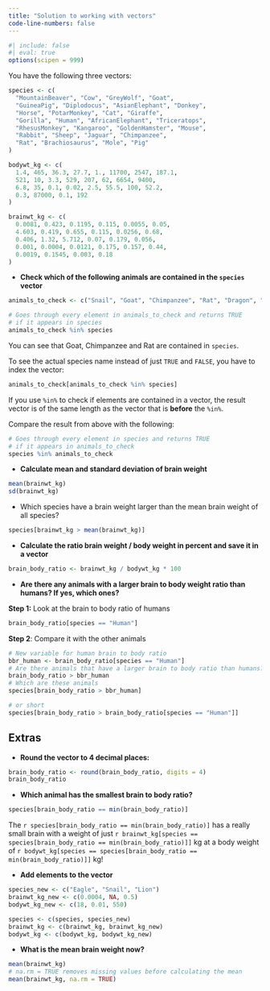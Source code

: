 ```yaml
---
title: "Solution to working with vectors"
code-line-numbers: false
---
```


```r
#| include: false
#| eval: true
options(scipen = 999)
```

You have the following three vectors:

```r
species <- c(
  "MountainBeaver", "Cow", "GreyWolf", "Goat",
  "GuineaPig", "Diplodocus", "AsianElephant", "Donkey",
  "Horse", "PotarMonkey", "Cat", "Giraffe",
  "Gorilla", "Human", "AfricanElephant", "Triceratops",
  "RhesusMonkey", "Kangaroo", "GoldenHamster", "Mouse",
  "Rabbit", "Sheep", "Jaguar", "Chimpanzee",
  "Rat", "Brachiosaurus", "Mole", "Pig"
)

bodywt_kg <- c(
  1.4, 465, 36.3, 27.7, 1., 11700, 2547, 187.1,
  521, 10, 3.3, 529, 207, 62, 6654, 9400,
  6.8, 35, 0.1, 0.02, 2.5, 55.5, 100, 52.2,
  0.3, 87000, 0.1, 192
)

brainwt_kg <- c(
  0.0081, 0.423, 0.1195, 0.115, 0.0055, 0.05, 
  4.603, 0.419, 0.655, 0.115, 0.0256, 0.68, 
  0.406, 1.32, 5.712, 0.07, 0.179, 0.056,
  0.001, 0.0004, 0.0121, 0.175, 0.157, 0.44,
  0.0019, 0.1545, 0.003, 0.18
)
```

- **Check which of the following animals are contained in the `species` vector**

```r
animals_to_check <- c("Snail", "Goat", "Chimpanzee", "Rat", "Dragon", "Eagle")

# Goes through every element in animals_to_check and returns TRUE
# if it appears in species
animals_to_check %in% species
```

You can see that Goat, Chimpanzee and Rat are contained in `species`.

To see the actual species name instead of just `TRUE` and `FALSE`, you have to index the vector:


```r
animals_to_check[animals_to_check %in% species]
```


:::{.callout-note}

If you use `%in%` to check if elements are contained in a vector, the result vector is of the same length as the vector that is **before** the `%in%`. 

Compare the result from above with the following:

```r
# Goes through every element in species and returns TRUE
# if it appears in animals_to_check
species %in% animals_to_check
```

:::

- **Calculate mean and standard deviation of brain weight**

```r
mean(brainwt_kg)
sd(brainwt_kg)
```

- Which species have a brain weight larger than the mean brain weight of all species?

```r
species[brainwt_kg > mean(brainwt_kg)]
```

- **Calculate the ratio brain weight / body weight in percent and save it in a vector**

```r
brain_body_ratio <- brainwt_kg / bodywt_kg * 100
```

- **Are there any animals with a larger brain to body weight ratio than humans? If yes, which ones?**

**Step 1:** Look at the brain to body ratio of humans

```r
brain_body_ratio[species == "Human"]
```

**Step 2**: Compare it with the other animals

```r
# New variable for human brain to body ratio
bbr_human <- brain_body_ratio[species == "Human"]
# Are there animals that have a larger brain to body ratio than humans?
brain_body_ratio > bbr_human
# Which are these animals
species[brain_body_ratio > bbr_human]

# or short
species[brain_body_ratio > brain_body_ratio[species == "Human"]]
```

## Extras

- **Round the vector to 4 decimal places:**

```r
brain_body_ratio <- round(brain_body_ratio, digits = 4)
brain_body_ratio
```


- **Which animal has the smallest brain to body ratio?**

```r
species[brain_body_ratio == min(brain_body_ratio)]
```

The `r species[brain_body_ratio == min(brain_body_ratio)]` has a really small brain with a weight of just `r brainwt_kg[species == species[brain_body_ratio == min(brain_body_ratio)]]` kg at a body weight of `r bodywt_kg[species == species[brain_body_ratio == min(brain_body_ratio)]]` kg!

- **Add elements to the vector**

```r
species_new <- c("Eagle", "Snail", "Lion")
brainwt_kg_new <- c(0.0004, NA, 0.5)
bodywt_kg_new <- c(18, 0.01, 550)

species <- c(species, species_new)
brainwt_kg <- c(brainwt_kg, brainwt_kg_new)
bodywt_kg <- c(bodywt_kg, bodywt_kg_new)
```

- **What is the mean brain weight now?**

```r
mean(brainwt_kg)
# na.rm = TRUE removes missing values before calculating the mean
mean(brainwt_kg, na.rm = TRUE)
```
